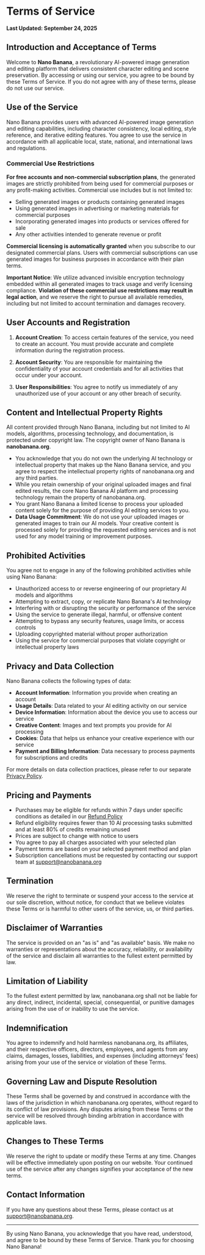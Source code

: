 # Terms of Service

**Last Updated: September 24, 2025**

## Introduction and Acceptance of Terms

Welcome to **Nano Banana**, a revolutionary AI-powered image generation and editing platform that delivers consistent character editing and scene preservation. By accessing or using our service, you agree to be bound by these Terms of Service. If you do not agree with any of these terms, please do not use our service.

## Use of the Service

Nano Banana provides users with advanced AI-powered image generation and editing capabilities, including character consistency, local editing, style reference, and iterative editing features. You agree to use the service in accordance with all applicable local, state, national, and international laws and regulations.

### Commercial Use Restrictions

**For free accounts and non-commercial subscription plans**, the generated images are strictly prohibited from being used for commercial purposes or any profit-making activities. Commercial use includes but is not limited to:

- Selling generated images or products containing generated images
- Using generated images in advertising or marketing materials for commercial purposes
- Incorporating generated images into products or services offered for sale
- Any other activities intended to generate revenue or profit

**Commercial licensing is automatically granted** when you subscribe to our designated commercial plans. Users with commercial subscriptions can use generated images for business purposes in accordance with their plan terms.

**Important Notice**: We utilize advanced invisible encryption technology embedded within all generated images to track usage and verify licensing compliance. **Violation of these commercial use restrictions may result in legal action**, and we reserve the right to pursue all available remedies, including but not limited to account termination and damages recovery.

## User Accounts and Registration

1. **Account Creation**: To access certain features of the service, you need to create an account. You must provide accurate and complete information during the registration process.

2. **Account Security**: You are responsible for maintaining the confidentiality of your account credentials and for all activities that occur under your account.

3. **User Responsibilities**: You agree to notify us immediately of any unauthorized use of your account or any other breach of security.

## Content and Intellectual Property Rights

All content provided through Nano Banana, including but not limited to AI models, algorithms, processing technology, and documentation, is protected under copyright law. The copyright owner of Nano Banana is **nanobanana.org**.

- You acknowledge that you do not own the underlying AI technology or intellectual property that makes up the Nano Banana service, and you agree to respect the intellectual property rights of nanobanana.org and any third parties.
- While you retain ownership of your original uploaded images and final edited results, the core Nano Banana AI platform and processing technology remain the property of nanobanana.org.
- You grant Nano Banana a limited license to process your uploaded content solely for the purpose of providing AI editing services to you.
- **Data Usage Commitment**: We do not use your uploaded images or generated images to train our AI models. Your creative content is processed solely for providing the requested editing services and is not used for any model training or improvement purposes.

## Prohibited Activities

You agree not to engage in any of the following prohibited activities while using Nano Banana:

- Unauthorized access to or reverse engineering of our proprietary AI models and algorithms
- Attempting to extract, copy, or replicate Nano Banana's AI technology
- Interfering with or disrupting the security or performance of the service
- Using the service to generate illegal, harmful, or offensive content
- Attempting to bypass any security features, usage limits, or access controls
- Uploading copyrighted material without proper authorization
- Using the service for commercial purposes that violate copyright or intellectual property laws

## Privacy and Data Collection

Nano Banana collects the following types of data:

- **Account Information**: Information you provide when creating an account
- **Usage Details**: Data related to your AI editing activity on our service
- **Device Information**: Information about the device you use to access our service
- **Creative Content**: Images and text prompts you provide for AI processing
- **Cookies**: Data that helps us enhance your creative experience with our service
- **Payment and Billing Information**: Data necessary to process payments for subscriptions and credits

For more details on data collection practices, please refer to our separate [Privacy Policy](/privacy-policy).

## Pricing and Payments

- Purchases may be eligible for refunds within 7 days under specific conditions as detailed in our [Refund Policy](/refund-policy)
- Refund eligibility requires fewer than 10 AI processing tasks submitted and at least 80% of credits remaining unused
- Prices are subject to change with notice to users
- You agree to pay all charges associated with your selected plan
- Payment terms are based on your selected payment method and plan
- Subscription cancellations must be requested by contacting our support team at [support@nanobanana.org](mailto:support@nanobanana.org)

## Termination

We reserve the right to terminate or suspend your access to the service at our sole discretion, without notice, for conduct that we believe violates these Terms or is harmful to other users of the service, us, or third parties.

## Disclaimer of Warranties

The service is provided on an "as is" and "as available" basis. We make no warranties or representations about the accuracy, reliability, or availability of the service and disclaim all warranties to the fullest extent permitted by law.

## Limitation of Liability

To the fullest extent permitted by law, nanobanana.org shall not be liable for any direct, indirect, incidental, special, consequential, or punitive damages arising from the use of or inability to use the service.

## Indemnification

You agree to indemnify and hold harmless nanobanana.org, its affiliates, and their respective officers, directors, employees, and agents from any claims, damages, losses, liabilities, and expenses (including attorneys' fees) arising from your use of the service or violation of these Terms.

## Governing Law and Dispute Resolution

These Terms shall be governed by and construed in accordance with the laws of the jurisdiction in which nanobanana.org operates, without regard to its conflict of law provisions. Any disputes arising from these Terms or the service will be resolved through binding arbitration in accordance with applicable laws.

## Changes to These Terms

We reserve the right to update or modify these Terms at any time. Changes will be effective immediately upon posting on our website. Your continued use of the service after any changes signifies your acceptance of the new terms.

## Contact Information

If you have any questions about these Terms, please contact us at [support@nanobanana.org](mailto:support@nanobanana.org).

---

By using Nano Banana, you acknowledge that you have read, understood, and agree to be bound by these Terms of Service. Thank you for choosing Nano Banana!
